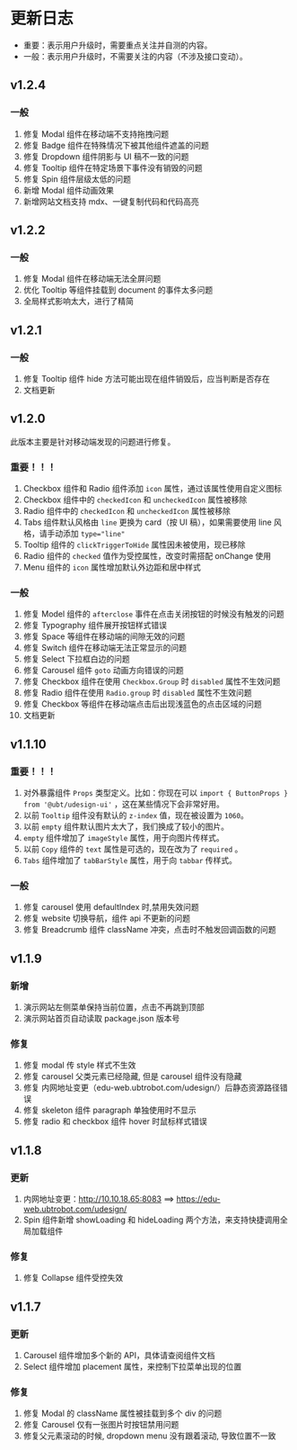 # 更新日志

- 重要：表示用户升级时，需要重点关注并自测的内容。
- 一般：表示用户升级时，不需要关注的内容（不涉及接口变动）。

## v1.2.4

### 一般

1. 修复 Modal 组件在移动端不支持拖拽问题
2. 修复 Badge 组件在特殊情况下被其他组件遮盖的问题
3. 修复 Dropdown 组件阴影与 UI 稿不一致的问题
4. 修复 Tooltip 组件在特定场景下事件没有销毁的问题
5. 修复 Spin 组件层级太低的问题
6. 新增 Modal 组件动画效果
7. 新增网站文档支持 mdx、一键复制代码和代码高亮

## v1.2.2

### 一般

1. 修复 Modal 组件在移动端无法全屏问题
2. 优化 Tooltip 等组件挂载到 document 的事件太多问题
3. 全局样式影响太大，进行了精简

## v1.2.1

### 一般

1. 修复 Tooltip 组件 hide 方法可能出现在组件销毁后，应当判断是否存在
2. 文档更新

## v1.2.0

此版本主要是针对移动端发现的问题进行修复。

### 重要！！！

1. Checkbox 组件和 Radio 组件添加 `icon` 属性，通过该属性使用自定义图标
2. Checkbox 组件中的 `checkedIcon` 和 `uncheckedIcon` 属性被移除
3. Radio 组件中的 `checkedIcon` 和 `uncheckedIcon` 属性被移除
4. Tabs 组件默认风格由 `line` 更换为 card（按 UI 稿），如果需要使用 line 风格，请手动添加 `type="line"`
5. Tooltip 组件的 `clickTriggerToHide` 属性因未被使用，现已移除
6. Radio 组件的 `checked` 值作为受控属性，改变时需搭配 onChange 使用
7. Menu 组件的 `icon` 属性增加默认外边距和居中样式

### 一般

1. 修复 Model 组件的 `afterclose` 事件在点击关闭按钮的时候没有触发的问题
2. 修复 Typography 组件展开按钮样式错误
3. 修复 Space 等组件在移动端的间隙无效的问题
4. 修复 Switch 组件在移动端无法正常显示的问题
5. 修复 Select 下拉框白边的问题
6. 修复 Carousel 组件 `goto` 动画方向错误的问题
7. 修复 Checkbox 组件在使用 `Checkbox.Group` 时 `disabled` 属性不生效问题
8. 修复 Radio 组件在使用 `Radio.group` 时 `disabled` 属性不生效问题
9. 修复 Checkbox 等组件在移动端点击后出现浅蓝色的点击区域的问题
10. 文档更新

## v1.1.10

### 重要！！！

1. 对外暴露组件 `Props` 类型定义。比如：你现在可以 `import { ButtonProps } from '@ubt/udesign-ui'` ，这在某些情况下会非常好用。
2. 以前 `Tooltip` 组件没有默认的 `z-index` 值，现在被设置为 `1060`。
3. 以前 `empty` 组件默认图片太大了，我们换成了较小的图片。
4. `empty` 组件增加了 `imageStyle` 属性，用于向图片传样式。
5. 以前 `Copy` 组件的 `text` 属性是可选的，现在改为了 `required` 。
6. `Tabs` 组件增加了 `tabBarStyle` 属性，用于向 `tabbar` 传样式。

### 一般

1. 修复 carousel 使用 defaultIndex 时,禁用失效问题
2. 修复 website 切换导航，组件 api 不更新的问题
3. 修复 Breadcrumb 组件 className 冲突，点击时不触发回调函数的问题

## v1.1.9

### 新增

1. 演示网站左侧菜单保持当前位置，点击不再跳到顶部
2. 演示网站首页自动读取 package.json 版本号

### 修复

1. 修复 modal 传 style 样式不生效
2. 修复 carousel 父类元素已经隐藏, 但是 carousel 组件没有隐藏
3. 修复 内网地址变更（edu-web.ubtrobot.com/udesign/）后静态资源路径错误
4. 修复 skeleton 组件 paragraph 单独使用时不显示
5. 修复 radio 和 checkbox 组件 hover 时鼠标样式错误

## v1.1.8

### 更新

1. 内网地址变更：http://10.10.18.65:8083 ==> https://edu-web.ubtrobot.com/udesign/
2. Spin 组件新增 showLoading 和 hideLoading 两个方法，来支持快捷调用全局加载组件

### 修复

1. 修复 Collapse 组件受控失效

## v1.1.7

### 更新

1. Carousel 组件增加多个新的 API，具体请查阅组件文档
2. Select 组件增加 placement 属性，来控制下拉菜单出现的位置

### 修复

1. 修复 Modal 的 className 属性被挂载到多个 div 的问题
2. 修复 Carousel 仅有一张图片时按钮禁用问题
3. 修复父元素滚动的时候, dropdown menu 没有跟着滚动, 导致位置不一致
